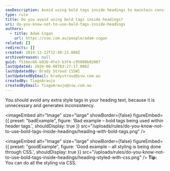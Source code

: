 ```yaml
---
seoDescription: Avoid using bold tags inside headings to maintain consistency and improve readability.
type: rule
title: Do you avoid using bold tags inside headings?
uri: do-you-know-not-to-use-bold-tags-inside-headings
authors:
  - title: Adam Cogan
    url: https://ssw.com.au/people/adam-cogan
related: []
redirects: []
created: 2014-12-22T12:40:23.000Z
archivedreason: null
guid: f51bec68-b02b-4fe3-b3f4-c95088b02007
lastUpdated: 2024-06-08T03:27:17.000Z
lastUpdatedBy: Brady Stroud [SSW]
lastUpdatedByEmail: bradystroud@ssw.com.au
createdBy: TiagoAraujo
createdByEmail: TiagoAraujo@ssw.com.au
---
```


You should avoid any extra style tags in your heading text, because it is unnecessary and generates inconsistency.

<imageEmbed
  alt="Image"
  size="large"
  showBorder={false}
  figureEmbed={{
    preset: "badExample",
    figure: 'Bad example – bold tags being used within header tags.',
    shouldDisplay: true
  }}
  src="/uploads/rules/do-you-know-not-to-use-bold-tags-inside-headings/heading-with-bold-tags.png"
/>

<imageEmbed
  alt="Image"
  size="large"
  showBorder={false}
  figureEmbed={{
    preset: "goodExample",
    figure: 'Good example – all styling is being done through CSS.',
    shouldDisplay: true
  }}
  src="/uploads/rules/do-you-know-not-to-use-bold-tags-inside-headings/heading-styled-with-css.png"
/>
**Tip:** You can do all the styling via CSS.
